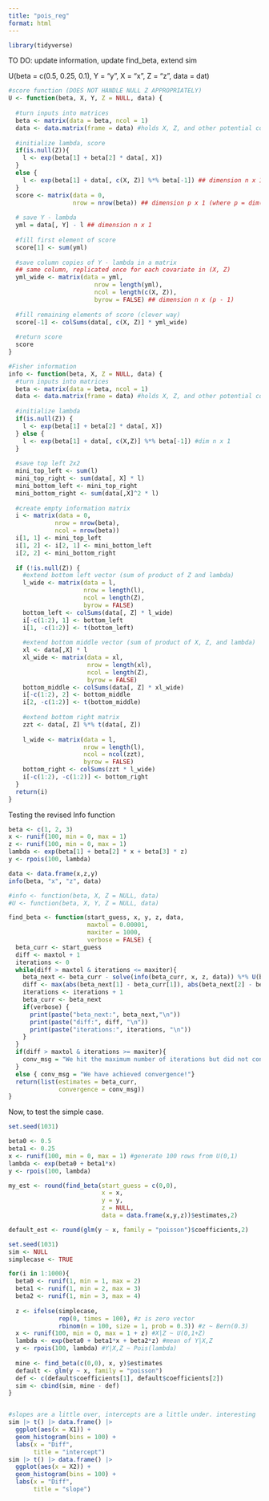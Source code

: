 ```yaml
---
title: "pois_reg"
format: html
---
```


```r
library(tidyverse)
```

TO DO: update information, update find_beta, extend sim


U(beta = c(0.5, 0.25, 0.1), 
  Y = "y", 
  X = "x", 
  Z = "z", 
  data = dat)

```r
#score function (DOES NOT HANDLE NULL Z APPROPRIATELY)
U <- function(beta, X, Y, Z = NULL, data) {
  
  #turn inputs into matrices
  beta <- matrix(data = beta, ncol = 1)
  data <- data.matrix(frame = data) #holds X, Z, and other potential covariates
  
  #initialize lambda, score
  if(is.null(Z)){
    l <- exp(beta[1] + beta[2] * data[, X]) 
  }
  else {
    l <- exp(beta[1] + data[, c(X, Z)] %*% beta[-1]) ## dimension n x 1
  }
  score <- matrix(data = 0, 
                  nrow = nrow(beta)) ## dimension p x 1 (where p = dim(beta))
  
  # save Y - lambda 
  yml = data[, Y] - l ## dimension n x 1
  
  #fill first element of score
  score[1] <- sum(yml)
    
  #save column copies of Y - lambda in a matrix
  ## same column, replicated once for each covariate in (X, Z)
  yml_wide <- matrix(data = yml, 
                        nrow = length(yml),
                        ncol = length(c(X, Z)), 
                        byrow = FALSE) ## dimension n x (p - 1)
  
  #fill remaining elements of score (clever way)
  score[-1] <- colSums(data[, c(X, Z)] * yml_wide)
  
  #return score
  score
}
```

```r
#Fisher information
info <- function(beta, X, Z = NULL, data) {
  #turn inputs into matrices
  beta <- matrix(data = beta, ncol = 1)
  data <- data.matrix(frame = data) #holds X, Z, and other potential covariates
  
  #initialize lambda
  if(is.null(Z)) {
    l <- exp(beta[1] + beta[2] * data[, X])  
  } else {
    l <- exp(beta[1] + data[, c(X,Z)] %*% beta[-1]) #dim n x 1
  }
  
  #save top left 2x2
  mini_top_left <- sum(l)
  mini_top_right <- sum(data[, X] * l)
  mini_bottom_left <- mini_top_right
  mini_bottom_right <- sum(data[,X]^2 * l)
  
  #create empty information matrix 
  i <- matrix(data = 0, 
             nrow = nrow(beta), 
             ncol = nrow(beta))
  i[1, 1] <- mini_top_left
  i[1, 2] <- i[2, 1] <- mini_bottom_left
  i[2, 2] <- mini_bottom_right 
  
  if (!is.null(Z)) {
    #extend bottom left vector (sum of product of Z and lambda)
    l_wide <- matrix(data = l, 
                     nrow = length(l),
                     ncol = length(Z), 
                     byrow = FALSE) 
    bottom_left <- colSums(data[, Z] * l_wide)
    i[-c(1:2), 1] <- bottom_left
    i[1, -c(1:2)] <- t(bottom_left)
    
    #extend bottom middle vector (sum of product of X, Z, and lambda)
    xl <- data[,X] * l
    xl_wide <- matrix(data = xl,
                      nrow = length(xl),
                      ncol = length(Z),
                      byrow = FALSE)
    bottom_middle <- colSums(data[, Z] * xl_wide)
    i[-c(1:2), 2] <- bottom_middle
    i[2, -c(1:2)] <- t(bottom_middle)
    
    #extend bottom right matrix
    zzt <- data[, Z] %*% t(data[, Z])
    
    l_wide <- matrix(data = l, 
                     nrow = length(l),
                     ncol = ncol(zzt), 
                     byrow = FALSE) 
    bottom_right <- colSums(zzt * l_wide)
    i[-c(1:2), -c(1:2)] <- bottom_right
  }
  return(i)
}
```

Testing the revised Info function
```r
beta <- c(1, 2, 3)
x <- runif(100, min = 0, max = 1)
z <- runif(100, min = 0, max = 1)
lambda <- exp(beta[1] + beta[2] * x + beta[3] * z)
y <- rpois(100, lambda)

data <- data.frame(x,z,y)
info(beta, "x", "z", data)
```

```r
#info <- function(beta, X, Z = NULL, data) 
#U <- function(beta, X, Y, Z = NULL, data) 

find_beta <- function(start_guess, x, y, z, data,
                      maxtol = 0.00001,
                      maxiter = 1000,
                      verbose = FALSE) {
  beta_curr <- start_guess
  diff <- maxtol + 1
  iterations <- 0
  while(diff > maxtol & iterations <= maxiter){
    beta_next <- beta_curr - solve(info(beta_curr, x, z, data)) %*% U(beta_curr, x, y, z, data)
    diff <- max(abs(beta_next[1] - beta_curr[1]), abs(beta_next[2] - beta_curr[2]))
    iterations <- iterations + 1
    beta_curr <- beta_next
    if(verbose) {
      print(paste("beta_next:", beta_next,"\n"))
      print(paste("diff:", diff, "\n"))
      print(paste("iterations:", iterations, "\n"))
    }
  }
  if(diff > maxtol & iterations >= maxiter){
    conv_msg = "We hit the maximum number of iterations but did not converge."
  }
  else { conv_msg = "We have achieved convergence!"}
  return(list(estimates = beta_curr,
              convergence = conv_msg))
}
```

Now, to test the simple case.
```r
set.seed(1031)

beta0 <- 0.5
beta1 <- 0.25
x <- runif(100, min = 0, max = 1) #generate 100 rows from U(0,1)
lambda <- exp(beta0 + beta1*x)
y <- rpois(100, lambda)

my_est <- round(find_beta(start_guess = c(0,0), 
                          x = x, 
                          y = y, 
                          z = NULL, 
                          data = data.frame(x,y,z))$estimates,2) 

default_est <- round(glm(y ~ x, family = "poisson")$coefficients,2)
```

```r
set.seed(1031)
sim <- NULL
simplecase <- TRUE

for(i in 1:1000){
  beta0 <- runif(1, min = 1, max = 2)
  beta1 <- runif(1, min = 2, max = 3)
  beta2 <- runif(1, min = 3, max = 4)
  
  z <- ifelse(simplecase, 
              rep(0, times = 100), #z is zero vector
              rbinom(n = 100, size = 1, prob = 0.3)) #z ~ Bern(0.3)
  x <- runif(100, min = 0, max = 1 + z) #X|Z ~ U(0,1+Z)
  lambda <- exp(beta0 + beta1*x + beta2*z) #mean of Y|X,Z
  y <- rpois(100, lambda) #Y|X,Z ~ Pois(lambda)
  
  mine <- find_beta(c(0,0), x, y)$estimates
  default <- glm(y ~ x, family = "poisson")
  def <- c(default$coefficients[1], default$coefficients[2])
  sim <- cbind(sim, mine - def)
}


#slopes are a little over, intercepts are a little under. interesting
sim |> t() |> data.frame() |> 
  ggplot(aes(x = X1)) + 
  geom_histogram(bins = 100) +
  labs(x = "Diff",
       title = "intercept") 
sim |> t() |> data.frame() |> 
  ggplot(aes(x = X2)) + 
  geom_histogram(bins = 100) +
  labs(x = "Diff", 
       title = "slope")
```

